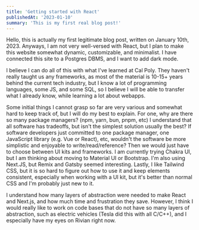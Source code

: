 ```yaml
---
title: 'Getting started with React'
publishedAt: '2023-01-10'
summary: 'This is my first real blog post!'
---
```


Hello, this is actually my first legitimate blog post, written on January 10th, 2023. Anyways, I am not very well-versed with React, but I plan to make this website somewhat dynamic, customizable, and minimalist. I have connected this site to a Postgres DBMS, and I want to add dark mode.

I believe I can do all of this with what I've learned at Cal Poly. They haven't really taught us any frameworks, as most of the material is 10-15+ years behind the current tech industry, but I know a lot of programming languages, some JS, and some SQL, so I believe I will be able to transfer what I already know, while learning a lot about webapps.

Some initial things I cannot grasp so far are very various and somewhat hard to keep track of, but I will do my best to explain. For one, why are there so many package managers? (npm, yarn, bun, pnpm, etc) I understand that all software has tradeoffs, but isn't the simplest solution usually the best? If software developers just committed to one package manager, one JavaScript library (e.g. Vue or React), etc, wouldn't the software be more simplistic and enjoyable to write/read/reference? Then we would just have to choose between UI kits and frameworks. I am currently trying Chakra UI, but I am thinking about moving to Material UI or Bootstrap. I'm also using Next.JS, but Remix and Gatsby seemed interesting. Lastly, I like Tailwind CSS, but it is so hard to figure out how to use it and keep elements consistent, especially when working with a UI kit, but it's better than normal CSS and I'm probably just new to it.

I understand how many layers of abstraction were needed to make React and Next.js, and how much time and frustration they save. However, I think I would really like to work on code bases that do not have so many layers of abstraction, such as electric vehicles (Tesla did this with all C/C++), and I especially have my eyes on Rivian right now.

